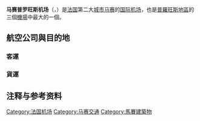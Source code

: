 {{Infobox Airport
| airport_name = <center>马赛普罗旺斯机场<br><small>{{lang|fr|Aéroport de Marseille Provence}}</small></center>
| nativename   = 
| photo        = Marignane Airport.JPG
| IATA         = MRS
| ICAO         = LFML
| type         = [[民用航空|民用]]
| owner        = 
| run by       = 马赛普罗旺斯工商局
| city         = [[法国|法国]][[马赛|马赛]]
| location     = [[马里尼亚讷|马里尼亚讷]] 
| coordinates = {{coord|43|26|12|N|005|12|54|E|type:airport_region:FR|display=inline,title}}
| elevation    = 21米
| website      = [http://www.mrsairport.com/ www.mrsairport.com]<br/>[http://www.marseille.aeroport.fr/ www.marseille.aeroport.fr]
| metric-rwy   = y
| r1-number    = 13L/31R<ref name=AIP/><br/>14L/32R<ref name=Airport/>
| r1-length-m  = 3,500
| r1-length-f  = 11,483
| r1-surface   = [[Asphalt|Asphalt]]
| r2-number    = 13R/31L<ref name=AIP/><br/>14R/32L<ref name=Airport/>
| r2-length-m  = 2,370
| r2-length-f  = 7,776
| r2-surface   = Asphalt
| footnotes    = Sources: French AIP<ref name=AIP>{{AIP_FR|LFML|name=Marseille '''Provençe'''}}</ref>, airport website<ref name=Airport>[http://www.mrsairport.com/ Marseille Provençe Airport (official site)]</ref>
}}
{{expand|time=2016-09-06T13:04:05+00:00}}
'''马赛普罗旺斯机场'''（{{lang-fr|Aéroport de Marseille Provence}}，{{airport codes|MRS|LFML}}）是[[法国|法国]]第二大[[城市|城市]][[马赛|马赛]]的[[国际机场|国际]][[机场|机场]]，也是[[普羅旺斯|普羅旺斯地區]]的三個[[機場|機場]]中最大的一個。

==航空公司與目的地==
=== 客運 ===
{{Airport-dest-list
|3rdcoltitle=航站楼
|{{flagicon|CAN}}[[越洋航空|越洋航空]]|季節性：[[蒙特婁皮埃爾·埃利奧特·特魯多國際機場|蒙特婁]]|1
|{{flagicon|DEU}}[[漢莎航空|漢莎航空]]|[[法蘭克福機場|法蘭克福]]、[[慕尼黑機場|慕尼黑]]|1
|{{flagicon|GRC}}[[愛琴海航空|愛琴海航空]]|[[雅典國際機場|雅典]] <br>季節性:[[伊拉克利翁尼科斯·卡贊察基斯國際機場|克里特島]]、[[羅得島迪亞戈拉斯國際機場|羅得島]]|1
|{{flagicon|IRL}}[[愛爾蘭航空|愛爾蘭航空]]|季節性:[[都柏林機場|都柏林]]|2
|{{flagicon|FRA}}[[藍鷹航空|藍鷹航空]]|[[阿爾及爾胡阿里·布邁丁機場|阿爾及爾]]、[[拉巴赫·比塔特機場|安納巴]]、[[貝賈亞|貝賈亞]]、[[穆罕默德·布迪亞夫國際機場|君士坦丁]]、[[達卡-約夫-利奧波德·塞達爾·桑戈爾國際機場|達卡]]、[[奧蘭機場|瓦赫蘭]]、[[Ain_Arnat_Airport|賽提夫]]、[[特萊姆森|特萊姆森]]|1
|{{flagicon|FRA}}[[法國航空|法國航空]]|[[阿姆斯特丹國際機場|阿姆斯特丹]]、[[巴黎夏爾·戴高樂機場|巴黎-戴高樂]]、[[巴黎-奧利機場|巴黎-奧利]]|1、3、4
|{{flagicon|FRA}}[[法國航空|法國航空]]<br>(由[[HOP!|HOP!]]營運)|[[里昂聖埃克絮佩里機場|里昂]]、[[史特拉斯堡國際機場|史特拉斯堡]]、[[土魯斯-布拉尼亞克機場|土魯斯]]、[[波爾多梅里尼亞克機場|波爾多]]、[[里爾機場|里爾]]、[[南特機場|南特]]、[[雷恩-聖雅克機場|雷恩]]<br>季節性：[[Biarritz_Pays_Basque_Airport|比亞里茨]]、[[布列斯特機場|布列斯特]]|3、4
|{{flagicon|FRA}}[[南方航空_(留尼旺)|南方航空]]|[[羅蘭加洛斯機場|聖但尼]](2017年10月12日復航)|-
|{{flagicon|FRA}}{{link-en|ASL Airlines France|ASL航空}}|季節性：[[漢堡機場|漢堡]]|3
|{{flagicon|KOR}}[[大韓航空|大韓航空]]|季節性：[[仁川國際機場|首爾-仁川]]|2
|{{flagicon|TUR}}[[土耳其航空|土耳其航空]]|[[阿塔圖克國際機場|伊斯坦堡-阿塔圖克]]|1
|{{flagicon|BEL}}[[布魯塞爾航空|布魯塞爾航空]]|[[布魯塞爾機場|布魯塞爾]]|1
|{{flagicon|UK}}[[英國航空|英國航空]]|[[倫敦希斯路機場|倫敦-希斯洛]]|1
|{{flagicon|MAD}}[[馬達加斯加航空|馬達加斯加航空]]|[[安塔那那利佛/伊瓦圖國際機場|安塔那那利佛]]|1
|{{flagicon|MLT}}[[馬爾他航空|馬爾他航空]]|[[馬爾他國際機場|馬爾他]]|1
|{{flagicon|ESP}}[[西班牙國家航空|西班牙國家航空]]<br>(由[[諾斯特姆航空|諾斯特姆航空]]營運)|[[阿道弗·蘇亞雷斯馬德里-巴拉哈斯機場|馬德里]]<br>季節性:[[Ibiza_Airport|伊維薩島]]、[[梅諾卡島機場|梅諾卡島]]|1
|{{flagicon|DZA}}[[阿爾及利亞航空|阿爾及利亞航空]]|[[阿爾及爾胡阿里·布邁丁機場|阿爾及爾]]、[[拉巴赫·比塔特機場|安納巴]]、[[巴特納|巴特納]]、[[貝賈亞|貝賈亞]]、[[謝里夫市|謝里夫市]]、[[穆罕默德·布迪亞夫國際機場|君士坦丁]]、[[吉傑勒|吉傑勒]]、[[奧蘭|奧蘭]]|1
|{{flagicon|ITA}}[[義大利航空|義大利航空]]|[[羅馬-菲烏米奇諾機場|羅馬]]|1
}}

=== 貨運 ===
{{Airport-dest-list
|{{flagicon|FRA}}{{link-en|ASL Airlines France|ASL航空}}|[[尼斯藍色海岸機場|尼斯]]、{{link-en|巴斯提亞|Bastia – Poretta Airport}}、[[阿雅克肖|阿雅克肖]]、[[巴黎夏爾·戴高樂機場|巴黎-戴高樂]]、[[雷恩斯|雷恩斯]]
|{{flagicon|DEU}}{{link-en|DHL快運|DHL Aviation}}|[[布魯塞爾機場|布魯塞爾]]、[[萊比錫/哈雷機場|萊比錫/哈雷]]、[[馬耳他國際機場|馬爾他]]、[[尼斯藍色海岸機場|尼斯]]
|{{flagicon|USA}}[[FedEx|FedEx]]<br>由{{link-en|ASL愛爾蘭航空|ASL Airlines Ireland}}營運|[[巴黎夏爾·戴高樂機場|巴黎-戴高樂]]
|{{flagicon|BEL}}[[天遞航空|天遞航空]]<br>由[[冰島航空|冰島航空]]營運|[[巴黎夏爾·戴高樂機場|巴黎-戴高樂]]
}}

== 注释与参考资料 ==
{{Reflist|2}}

{{法国机场}}

[[Category:法国机场|Category:法国机场]]
[[Category:马赛交通|Category:马赛交通]]
[[Category:馬賽建築物|Category:馬賽建築物]]